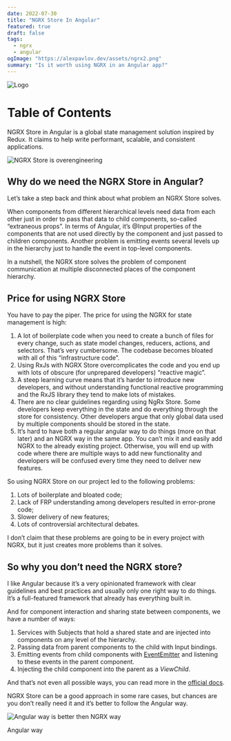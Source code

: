 ```yaml
---
date: 2022-07-30
title: "NGRX Store In Angular"
featured: true
draft: false
tags:
  - ngrx
  - angular
ogImage: "https://alexpavlov.dev/assets/ngrx2.png"
summary: "Is it worth using NGRX in an Angular app?"
---
```


![Logo](/assets/ngrx2.png)

# Table of Contents

NGRX Store in Angular is a global state management solution inspired by Redux. It claims to help write performant, scalable, and consistent applications.

![NGRX Store is overengineering](/assets/chart.jpeg)

## Why do we need the NGRX Store in Angular?

Let’s take a step back and think about what problem an NGRX Store solves.

When components from different hierarchical levels need data from each other just in order to pass that data to child components, so-called “extraneous props”. In terms of Angular, it’s @Input properties of the components that are not used directly by the component and just passed to children components. Another problem is emitting events several levels up in the hierarchy just to handle the event in top-level components.

In a nutshell, the NGRX store solves the problem of component communication at multiple disconnected places of the component hierarchy.

## Price for using NGRX Store

You have to pay the piper. The price for using the NGRX for state management is high:

1. A lot of boilerplate code when you need to create a bunch of files for every change, such as state model changes, reducers, actions, and selectors. That’s very cumbersome. The codebase becomes bloated with all of this “infrastructure code”.
2. Using RxJs with NGRX Store overcomplicates the code and you end up with lots of obscure (for unprepared developers) “reactive magic”.
3. A steep learning curve means that it’s harder to introduce new developers, and without understanding functional reactive programming and the RxJS library they tend to make lots of mistakes.
4. There are no clear guidelines regarding using NgRx Store. Some developers keep everything in the state and do everything through the store for consistency. Other developers argue that only global data used by multiple components should be stored in the state.
5. It’s hard to have both a regular angular way to do things (more on that later) and an NGRX way in the same app. You can’t mix it and easily add NGRX to the already existing project. Otherwise, you will end up with code where there are multiple ways to add new functionality and developers will be confused every time they need to deliver new features.

So using NGRX Store on our project led to the following problems:

1. Lots of boilerplate and bloated code;
2. Lack of FRP understanding among developers resulted in error-prone code;
3. Slower delivery of new features;
4. Lots of controversial architectural debates.

I don’t claim that these problems are going to be in every project with NGRX, but it just creates more problems than it solves.

## So why you don’t need the NGRX store?

I like Angular because it’s a very opinionated framework with clear guidelines and best practices and usually only one right way to do things. It’s a full-featured framework that already has everything built in.

And for component interaction and sharing state between components, we have a number of ways:

1. Services with Subjects that hold a shared state and are injected into components on any level of the hierarchy.
2. Passing data from parent components to the child with Input bindings.
3. Emitting events from child components with [EventEmitter](https://angular.io/api/core/EventEmitter) and listening to these events in the parent component.
4. Injecting the child component into the parent as a *ViewChild*.

And that’s not even all possible ways, you can read more in the [official docs](https://angular.io/guide/component-interaction#component-interaction "undefined").

NGRX Store can be a good approach in some rare cases, but chances are you don’t really need it and it’s better to follow the Angular way.

![Angular way is better then NGRX way](/assets/way.jpeg)

Angular way
